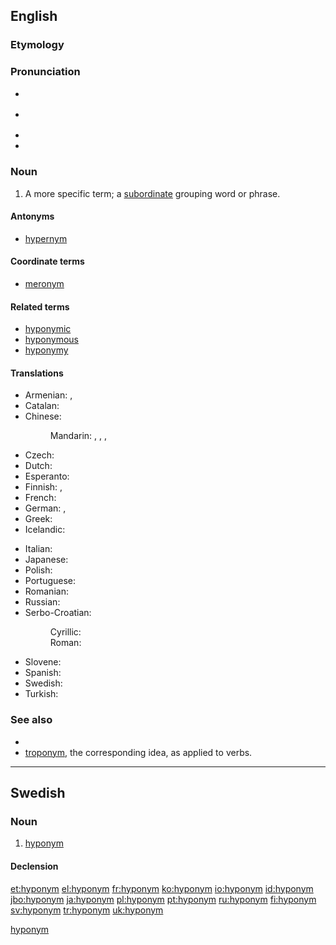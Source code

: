 {{also|Hyponym}}
==English==

===Etymology===
{{confix|hypo|onym|lang=en}}

===Pronunciation===
* {{a|UK}} {{IPA|/ˈhaɪpəʊ.nɪm/|lang=en}}
* {{a|US}} {{IPA|/ˈhaɪ.poʊ.nɪm/|lang=en}}
* {{rhymes|ɪm|lang=en}}
* {{audio|En-ca-hyponym.ogg|Audio (Canada)|lang=en}}

===Noun===
{{en-noun}}

# {{label|en|semantics}} A more specific term; a [[subordinate]] grouping word or phrase.
#: {{ux|en|Dog is a '''hyponym''' of animal.}}
#: {{ux|en|British is a '''hyponym''' of European.}}
#: {{ux|en|"A is a '''hyponym''' of B" means that "A is a type of B."}}

====Antonyms====
* [[hypernym]]

====Coordinate terms====
* [[meronym]]

====Related terms====
* [[hyponymic]]
* [[hyponymous]]
* [[hyponymy]]

====Translations====
{{trans-top|more specific word}}
* Armenian: {{t|hy|հիպոնիմ|sc=Armn}}, {{t|hy|ենթանիշ|sc=Armn}} {{qualifier|rare}}
* Catalan: {{t+|ca|hipònim|m}}
* Chinese:
*: Mandarin: {{t|cmn|下義詞|sc=Hani}}, {{t|cmn|下义词|tr=xiàyìcí|sc=Hani}}, {{t|cmn|下位詞|sc=Hani}}, {{t|cmn|下位词|tr=xiàwèicí|sc=Hani}}
* Czech: {{t+|cs|hyponymum|n}}
* Dutch: {{t+|nl|hyponiem|n}}
* Esperanto: {{t|eo|hiponimo}}
* Finnish: {{t+|fi|alakäsite}}, {{t+|fi|hyponyymi}}
* French: {{t+|fr|hyponyme|m}}
* German: {{t+|de|Unterbegriff|m}}, {{t+|de|Hyponym|n}}
* Greek: {{t+|el|υπώνυμο|n}}
* Icelandic: {{t+|is|undirheiti|n}}
{{trans-mid}}
* Italian: {{t+|it|iponimo|m}}
* Japanese: {{t|ja|下位語|tr=[[かいご]], kaigo}}
* Polish: {{t+|pl|hiponim|m-in}}
* Portuguese: {{t+|pt|hipónimo|m}}
* Romanian: {{t|ro|hiponim|n}}
* Russian: {{t+|ru|гипо́ним|m}}
* Serbo-Croatian:
*: Cyrillic: {{t|sh|хипо̀нӣм|m|sc=Cyrl}}
*: Roman: {{t+|sh|hipònīm|m}}
* Slovene: {{t|sl|podpomenka|f}}
* Spanish: {{t+|es|hipónimo|m}}
* Swedish: {{t+|sv|hyponym|c}}
* Turkish: {{t|tr|alt kavram}}
{{trans-bottom}}

===See also===
* {{projectlink|wikipedia}}
* [[troponym]], the corresponding idea, as applied to verbs.

----

==Swedish==

===Noun===
{{sv-noun|c}}

# [[#English|hyponym]]

====Declension====
{{sv-infl-noun-c-er}}

[[Category:sv:Semantics|hyponym]]

[[et:hyponym]]
[[el:hyponym]]
[[fr:hyponym]]
[[ko:hyponym]]
[[io:hyponym]]
[[id:hyponym]]
[[jbo:hyponym]]
[[ja:hyponym]]
[[pl:hyponym]]
[[pt:hyponym]]
[[ru:hyponym]]
[[fi:hyponym]]
[[sv:hyponym]]
[[tr:hyponym]]
[[uk:hyponym]]